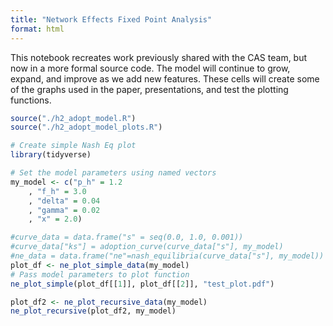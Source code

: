 ```yaml
---
title: "Network Effects Fixed Point Analysis"
format: html
---
```

This notebook recreates work previously shared with the CAS team, but now in a more formal source code.
The model will continue to grow, expand, and improve as we add new features.
These cells will create some of the graphs used in the paper, presentations, and test the plotting functions.
```r
source("./h2_adopt_model.R")
source("./h2_adopt_model_plots.R")
```


```r
# Create simple Nash Eq plot 
library(tidyverse)

# Set the model parameters using named vectors
my_model <- c("p_h" = 1.2
    , "f_h" = 3.0
    , "delta" = 0.04
    , "gamma" = 0.02
    , "x" = 2.0)

#curve_data = data.frame("s" = seq(0.0, 1.0, 0.001))
#curve_data["ks"] = adoption_curve(curve_data["s"], my_model)
#ne_data = data.frame("ne"=nash_equilibria(curve_data["s"], my_model))
plot_df <- ne_plot_simple_data(my_model)
# Pass model parameters to plot function
ne_plot_simple(plot_df[[1]], plot_df[[2]], "test_plot.pdf")
```


```r
plot_df2 <- ne_plot_recursive_data(my_model)
ne_plot_recursive(plot_df2, my_model)
```
